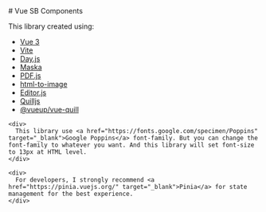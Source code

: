 
<Meta title="Home" />

<div className="sb-container">
  <div className='sb-section-title'>
    # Vue SB Components
    <p>This library created using:</p>
    <ul>
      <li>
        <a href="https://vuejs.org/guide/introduction.html" target="_blank">Vue 3</a>
      </li>
      <li>
        <a href="https://vitejs.dev/" target="_blank">Vite</a>
      </li>
      <li>
        <a href="https://day.js.org/" target="_blank">Day.js</a>
      </li>
      <li>
        <a
          href="https://beholdr.github.io/maska/#/"
          target="_blank"
        >Maska</a>
      </li>
      <li>
        <a href="https://mozilla.github.io/pdf.js/" target="_blank"
        >PDF.js</a>
      </li>
      <li>
        <a href="https://github.com/bubkoo/html-to-image/" target="_blank"
        >html-to-image</a>
      </li>
      <li>
        <a href="https://editorjs.io/" target="_blank"
        >Editor.js</a>
      </li>
      <li>
        <a href="https://quilljs.com/" target="_blank"
        >Quilljs</a>
      </li>
      <li>
        <a href="https://vueup.github.io/vue-quill/" target="_blank"
        >@vueup/vue-quill</a>
      </li>
    </ul>

    <div>
      This library use <a href="https://fonts.google.com/specimen/Poppins" target="_blank">Google Poppins</a> font-family. But you can change the font-family to whatever you want. And this library will set font-size to 13px at HTML level.
    </div>

    <div>
      For developers, I strongly recommend <a href="https://pinia.vuejs.org/" target="_blank">Pinia</a> for state management for the best experience.
    </div>

  </div>
</div>
<style>
	{`
  .sb-container {
    margin-bottom: 48px;
  }

.sb-section {
width: 100%;
display: flex;
flex-direction: row;
gap: 20px;
}

img {
object-fit: cover;
}

.sb-section-title {
margin-bottom: 32px;
}

.sb-section a:not(h1 a, h2 a, h3 a) {
font-size: 14px;
}

.sb-section-item, .sb-grid-item {
flex: 1;
display: flex;
flex-direction: column;
}

.sb-section-item-heading {
padding-top: 20px !important;
padding-bottom: 5px !important;
margin: 0 !important;
}
.sb-section-item-paragraph {
margin: 0;
padding-bottom: 10px;
}

.sb-chevron {
margin-left: 5px;
}

.sb-features-grid {
display: grid;
grid-template-columns: repeat(2, 1fr);
grid-gap: 32px 20px;
}

.sb-socials {
display: grid;
grid-template-columns: repeat(4, 1fr);
}

.sb-socials p {
margin-bottom: 10px;
}

.sb-explore-image {
max-height: 32px;
align-self: flex-start;
}

.sb-addon {
width: 100%;
display: flex;
align-items: center;
position: relative;
background-color: #EEF3F8;
border-radius: 5px;
border: 1px solid rgba(0, 0, 0, 0.05);
background: #EEF3F8;
height: 180px;
margin-bottom: 48px;
overflow: hidden;
}

.sb-addon-text {
padding-left: 48px;
max-width: 240px;
}

.sb-addon-text h4 {
padding-top: 0px;
}

.sb-addon-img {
position: absolute;
left: 345px;
top: 0;
height: 100%;
width: 200%;
overflow: hidden;
}

.sb-addon-img img {
width: 650px;
transform: rotate(-15deg);
margin-left: 40px;
margin-top: -72px;
box-shadow: 0 0 1px rgba(255, 255, 255, 0);
backface-visibility: hidden;
}

@media screen and (max-width: 800px) {
.sb-addon-img {
left: 300px;
}
}

@media screen and (max-width: 600px) {
.sb-section {
flex-direction: column;
}

    .sb-features-grid {
      grid-template-columns: repeat(1, 1fr);
    }

    .sb-socials {
      grid-template-columns: repeat(2, 1fr);
    }

    .sb-addon {
      height: 280px;
      align-items: flex-start;
      padding-top: 32px;
      overflow: hidden;
    }

    .sb-addon-text {
      padding-left: 24px;
    }

    .sb-addon-img {
      right: 0;
      left: 0;
      top: 130px;
      bottom: 0;
      overflow: hidden;
      height: auto;
      width: 124%;
    }

    .sb-addon-img img {
      width: 1200px;
      transform: rotate(-12deg);
      margin-left: 0;
      margin-top: 48px;
      margin-bottom: -40px;
      margin-left: -24px;
    }

}
`}

</style>
